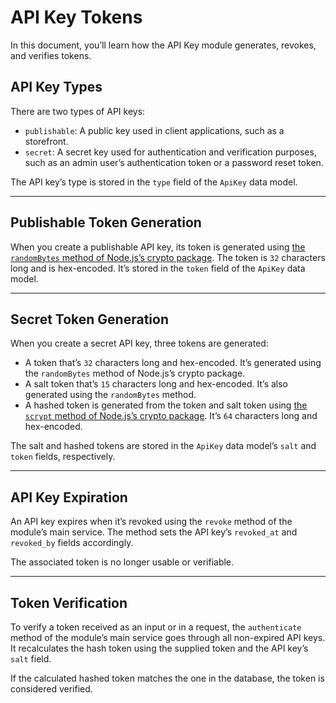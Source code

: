 # API Key Tokens

In this document, you’ll learn how the API Key module generates, revokes, and verifies tokens.

## API Key Types

There are two types of API keys:

- `publishable`: A public key used in client applications, such as a storefront.
- `secret`: A secret key used for authentication and verification purposes, such as an admin user’s authentication token or a password reset token.

The API key’s type is stored in the `type` field of the `ApiKey` data model.

---

## Publishable Token Generation

When you create a publishable API key, its token is generated using [the `randomBytes` method of Node.js’s crypto package](https://nodejs.org/docs/latest-v18.x/api/crypto.html#cryptorandombytessize-callback). The token is `32` characters long and is hex-encoded. It’s stored in the `token` field of the `ApiKey` data model.

---

## Secret Token Generation

When you create a secret API key, three tokens are generated:

- A token that’s `32` characters long and hex-encoded. It’s generated using the `randomBytes` method of Node.js’s crypto package.
- A salt token that’s `15` characters long and hex-encoded. It’s also generated using the `randomBytes` method.
- A hashed token is generated from the token and salt token using [the `scrypt` method of Node.js’s crypto package](https://nodejs.org/docs/latest-v18.x/api/crypto.html#x509tostring). It’s `64` characters long and hex-encoded.

The salt and hashed tokens are stored in the `ApiKey` data model’s `salt` and `token` fields, respectively.

---

## API Key Expiration

An API key expires when it’s revoked using the `revoke` method of the module’s main service. The method sets the API key’s `revoked_at` and `revoked_by` fields accordingly.

The associated token is no longer usable or verifiable.

---

## Token Verification

To verify a token received as an input or in a request, the `authenticate` method of the module’s main service goes through all non-expired API keys. It recalculates the hash token using the supplied token and the API key’s `salt` field.

If the calculated hashed token matches the one in the database, the token is considered verified.
